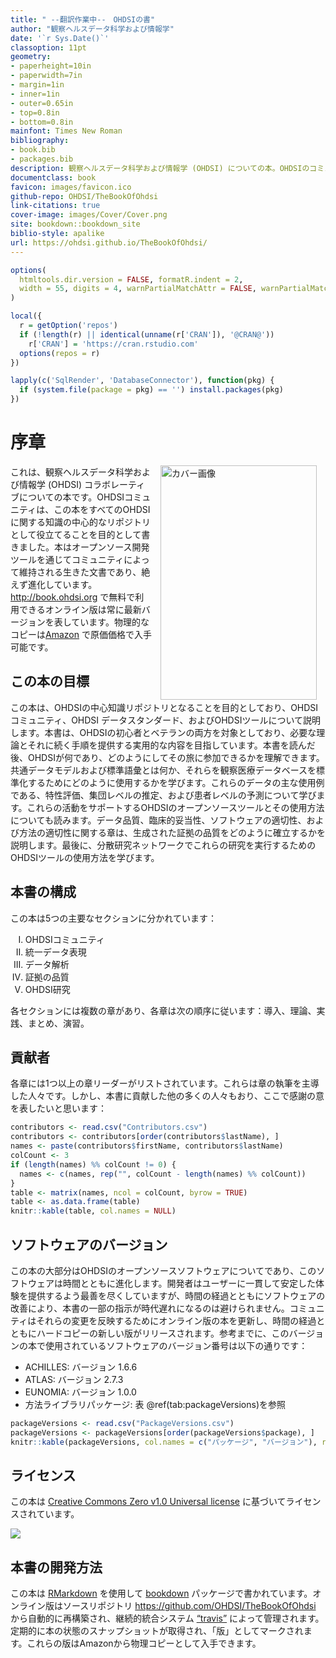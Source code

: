 ```yaml
---
title: " --翻訳作業中--　OHDSIの書"
author: "観察ヘルスデータ科学および情報学"
date: '`r Sys.Date()`'
classoption: 11pt
geometry:
- paperheight=10in
- paperwidth=7in
- margin=1in
- inner=1in
- outer=0.65in
- top=0.8in
- bottom=0.8in
mainfont: Times New Roman
bibliography:
- book.bib
- packages.bib
description: 観察ヘルスデータ科学および情報学 (OHDSI) についての本。OHDSIのコミュニティ、オープンスタンダードとオープンソースソフトウェアについて詳述しています。
documentclass: book
favicon: images/favicon.ico
github-repo: OHDSI/TheBookOfOhdsi
link-citations: true
cover-image: images/Cover/Cover.png
site: bookdown::bookdown_site
biblio-style: apalike
url: https://ohdsi.github.io/TheBookOfOhdsi/
---
```


```r
options(
  htmltools.dir.version = FALSE, formatR.indent = 2,
  width = 55, digits = 4, warnPartialMatchAttr = FALSE, warnPartialMatchDollar = FALSE
)

local({
  r = getOption('repos')
  if (!length(r) || identical(unname(r['CRAN']), '@CRAN@'))
    r['CRAN'] = 'https://cran.rstudio.com'
  options(repos = r)
})

lapply(c('SqlRender', 'DatabaseConnector'), function(pkg) {
  if (system.file(package = pkg) == '') install.packages(pkg)
})
```

# 序章 {-}

<img src="images/Cover/Cover.png" width="250" height="375" alt="カバー画像" align="right" style="margin: 0 1em 0 1em" /> これは、観察ヘルスデータ科学および情報学 (OHDSI) コラボレーティブについての本です。OHDSIコミュニティは、この本をすべてのOHDSIに関する知識の中心的なリポジトリとして役立てることを目的として書きました。本はオープンソース開発ツールを通じてコミュニティによって維持される生きた文書であり、絶えず進化しています。 [http://book.ohdsi.org](http://book.ohdsi.org) で無料で利用できるオンライン版は常に最新バージョンを表しています。物理的なコピーは[Amazon](https://www.amazon.com/OHDSI-Observational-Health-Sciences-Informatics/dp/1088855199) で原価価格で入手可能です。

## この本の目標 {-}

この本は、OHDSIの中心知識リポジトリとなることを目的としており、OHDSIコミュニティ、OHDSI データスタンダード、およびOHDSIツールについて説明します。本書は、OHDSIの初心者とベテランの両方を対象としており、必要な理論とそれに続く手順を提供する実用的な内容を目指しています。本書を読んだ後、OHDSIが何であり、どのようにしてその旅に参加できるかを理解できます。共通データモデルおよび標準語彙とは何か、それらを観察医療データベースを標準化するためにどのように使用するかを学びます。これらのデータの主な使用例である、特性評価、集団レベルの推定、および患者レベルの予測について学びます。これらの活動をサポートするOHDSIのオープンソースツールとその使用方法についても読みます。データ品質、臨床的妥当性、ソフトウェアの適切性、および方法の適切性に関する章は、生成された証拠の品質をどのように確立するかを説明します。最後に、分散研究ネットワークでこれらの研究を実行するためのOHDSIツールの使用方法を学びます。

## 本書の構成 {-}

この本は5つの主要なセクションに分かれています：

I) OHDSIコミュニティ
II) 統一データ表現
III) データ解析
IV) 証拠の品質
V) OHDSI研究

各セクションには複数の章があり、各章は次の順序に従います：導入、理論、実践、まとめ、演習。

## 貢献者 {-}

各章には1つ以上の章リーダーがリストされています。これらは章の執筆を主導した人々です。しかし、本書に貢献した他の多くの人々もおり、ここで感謝の意を表したいと思います：

```r
contributors <- read.csv("Contributors.csv")
contributors <- contributors[order(contributors$lastName), ]
names <- paste(contributors$firstName, contributors$lastName)
colCount <- 3
if (length(names) %% colCount != 0) {
  names <- c(names, rep("", colCount - length(names) %% colCount))
}
table <- matrix(names, ncol = colCount, byrow = TRUE)
table <- as.data.frame(table)
knitr::kable(table, col.names = NULL)
```

## ソフトウェアのバージョン {-}

この本の大部分はOHDSIのオープンソースソフトウェアについてであり、このソフトウェアは時間とともに進化します。開発者はユーザーに一貫して安定した体験を提供するよう最善を尽くしていますが、時間の経過とともにソフトウェアの改善により、本書の一部の指示が時代遅れになるのは避けられません。コミュニティはそれらの変更を反映するためにオンライン版の本を更新し、時間の経過とともにハードコピーの新しい版がリリースされます。参考までに、このバージョンの本で使用されているソフトウェアのバージョン番号は以下の通りです：

- ACHILLES: バージョン 1.6.6
- ATLAS: バージョン 2.7.3
- EUNOMIA: バージョン 1.0.0
- 方法ライブラリパッケージ: 表 \@ref(tab:packageVersions)を参照

```r
packageVersions <- read.csv("PackageVersions.csv")
packageVersions <- packageVersions[order(packageVersions$package), ]
knitr::kable(packageVersions, col.names = c("パッケージ", "バージョン"), row.names = FALSE, booktabs = TRUE, caption = '本書で使用されている方法ライブラリのパッケージのバージョン。')
```

## ライセンス {-}

この本は [Creative Commons Zero v1.0 Universal license](http://creativecommons.org/publicdomain/zero/1.0/) に基づいてライセンスされています。

![](images/Preface/cc0.png)


## 本書の開発方法 {-}

この本は [RMarkdown](https://rmarkdown.rstudio.com) を使用して [bookdown](https://bookdown.org) パッケージで書かれています。オンライン版はソースリポジトリ [https://github.com/OHDSI/TheBookOfOhdsi](https://github.com/OHDSI/TheBookOfOhdsi) から自動的に再構築され、継続的統合システム ["travis"](http://travis-ci.org/) によって管理されます。定期的に本の状態のスナップショットが取得され、「版」としてマークされます。これらの版はAmazonから物理コピーとして入手できます。
